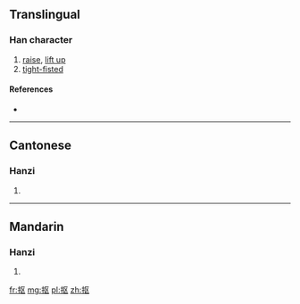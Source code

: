 {{also|摳}}
==Translingual==

===Han character===
{{Han char|rn=64|rad=手|as=04|sn=7|four=|canj=手尸大 (QSK)|ids=⿰[[扌]][[区]]}}

# [[raise]], [[lift up]]
# [[tight-fisted]]

====References====
* {{Han ref|kx=0422.121|hdz=31834.080|uh=62A0|ud=25248}}

----

==Cantonese==

===Hanzi===
{{yue-hanzi|jyut=kau1|y=kau1|tra=摳}}

# {{defn|lang=yue|sort=手04}}

----

==Mandarin==

===Hanzi===
{{cmn-hanzi|tra=摳|pin=[[kōu]] ([[kou1]]), [[lūn]] ([[lun1]])|wg=k'ou<sup>1</sup>, lun<sup>1</sup>}}

# {{defn|lang=cmn|sort=手04}}

[[fr:抠]]
[[mg:抠]]
[[pl:抠]]
[[zh:抠]]